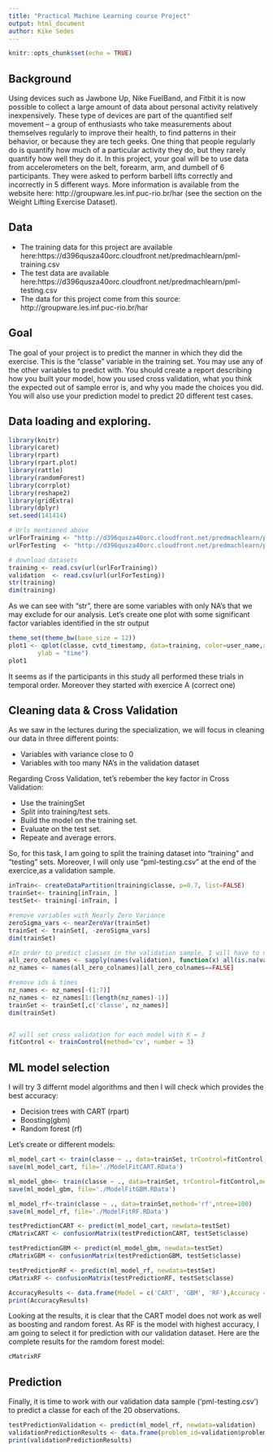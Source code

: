 ```yaml
---
title: "Practical Machine Learning course Project"
output: html_document
author: Kike Sedes
---
```


\fontfamily{cmr}
\fontsize{8}{12}
\selectfont

```r
knitr::opts_chunk$set(echo = TRUE)
```

## Background
Using devices such as Jawbone Up, Nike FuelBand, and Fitbit it is now possible to collect a large amount of data about personal activity relatively inexpensively. These type of devices are part of the quantified self movement – a group of enthusiasts who take measurements about themselves regularly to improve their health, to find patterns in their behavior, or because they are tech geeks. One thing that people regularly do is quantify how much of a particular activity they do, but they rarely quantify how well they do it. In this project, your goal will be to use data from accelerometers on the belt, forearm, arm, and dumbell of 6 participants. They were asked to perform barbell lifts correctly and incorrectly in 5 different ways. More information is available from the website here: http://groupware.les.inf.puc-rio.br/har (see the section on the Weight Lifting Exercise Dataset).

## Data
* The training data for this project are available here:https://d396qusza40orc.cloudfront.net/predmachlearn/pml-training.csv
* The test data are available here:https://d396qusza40orc.cloudfront.net/predmachlearn/pml-testing.csv
* The data for this project come from this source: http://groupware.les.inf.puc-rio.br/har

## Goal
The goal of your project is to predict the manner in which they did the exercise. This is the "classe" variable in the training set. You may use any of the other variables to predict with. You should create a report describing how you built your model, how you used cross validation, what you think the expected out of sample error is, and why you made the choices you did. You will also use your prediction model to predict 20 different test cases.

## Data loading and exploring.
```r
library(knitr)
library(caret)
library(rpart)
library(rpart.plot)
library(rattle)
library(randomForest)
library(corrplot)
library(reshape2)
library(gridExtra)
library(dplyr)
set.seed(141414)
``` 

```r
# Urls mentioned above
urlForTraining <- "http://d396qusza40orc.cloudfront.net/predmachlearn/pml-training.csv"
urlForTesting  <- "http://d396qusza40orc.cloudfront.net/predmachlearn/pml-testing.csv"

# download datasets
training <- read.csv(url(urlForTraining))
validation  <- read.csv(url(urlForTesting))
str(training)
dim(training)
```
As we can see with "str", there are some variables with only NA's that we may exclude for our analysis. Let's create one plot with some significant factor variables identified in the str output

```r
theme_set(theme_bw(base_size = 12))
plot1 <- qplot(classe, cvtd_timestamp, data=training, color=user_name,xlab = "Fashion (A correct execution)",
        ylab = "time")
plot1
```

It seems as if the participants in this study all performed these trials in temporal order. Moreover they started with exercice A (correct one)


## Cleaning data & Cross Validation
As we saw in the lectures during the specialization, we will focus in cleaning our data in three different points:

* Variables with variance close to 0
* Variables with too many NA's in the validation dataset

Regarding Cross Validation, tet's rebember the key factor in Cross Validation:

* Use the trainingSet
* Split into training/test sets.
* Build the model on the training set.
* Evaluate on the test set.
* Repeate and average errors.

So, for this task, I am going to split the training dataset into "training" and "testing" sets. Moreover, I will only use "pml-testing.csv" at the end of the exercice,as a validation sample. 

```r
inTrain<- createDataPartition(training$classe, p=0.7, list=FALSE)
trainSet<- training[inTrain, ]
testSet<- training[-inTrain, ]

#remove variables with Nearly Zero Variance
zeroSigma_vars <- nearZeroVar(trainSet)
trainSet <- trainSet[, -zeroSigma_vars]
dim(trainSet)

#In order to predict classes in the validation sample, I will have to use features that are non-NA in the validation data set
all_zero_colnames <- sapply(names(validation), function(x) all(is.na(validation[,x])==TRUE))
nz_names <- names(all_zero_colnames)[all_zero_colnames==FALSE]

#remove ids & times
nz_names <- nz_names[-(1:7)] 
nz_names <- nz_names[1:(length(nz_names)-1)]
trainSet <- trainSet[,c('classe', nz_names)]
dim(trainSet)


#I will set cross validation for each model with K = 3
fitControl <- trainControl(method='cv', number = 3)

```
## ML model selection
I will try 3 differnt model algorithms and then I will check which provides the best accuracy:

* Decision trees with CART (rpart)
* Boosting(gbm)
* Random forest (rf)

Let's create or different models:
```r
ml_model_cart <- train(classe ~ ., data=trainSet, trControl=fitControl,method='rpart')
save(ml_model_cart, file='./ModelFitCART.RData')

ml_model_gbm<- train(classe ~ ., data=trainSet, trControl=fitControl,method='gbm')
save(ml_model_gbm, file='./ModelFitGBM.RData')

ml_model_rf<-train(classe ~ ., data=trainSet,method='rf',ntree=100)
save(ml_model_rf, file='./ModelFitRF.RData')

testPredictionCART <- predict(ml_model_cart, newdata=testSet)
cMatrixCART <- confusionMatrix(testPredictionCART, testSet$classe)

testPredictionGBM <- predict(ml_model_gbm, newdata=testSet)
cMatrixGBM <- confusionMatrix(testPredictionGBM, testSet$classe)

testPredictionRF <- predict(ml_model_rf, newdata=testSet)
cMatrixRF <- confusionMatrix(testPredictionRF, testSet$classe)

AccuracyResults <- data.frame(Model = c('CART', 'GBM', 'RF'),Accuracy = rbind(cMatrixCART$overall[1], cMatrixGBM$overall[1], cMatrixRF$overall[1]))
print(AccuracyResults)
```

Looking at the results, it is clear that the CART model does not work as well as boosting and random forest. As RF is the model with highest accuracy, I am going to 
select it for prediction with our validation dataset. Here are the complete results for the ramdom forest model:
```r
cMatrixRF
```

## Prediction
Finally, it is time to work with our validation data sample (‘pml-testing.csv’) to predict a classe for each of the 20 observations.

```r
testPredictionValidation <- predict(ml_model_rf, newdata=validation)
validationPredictionResults <- data.frame(problem_id=validation$problem_id,predicted=testPredictionValidation)
print(validationPredictionResults)
```
